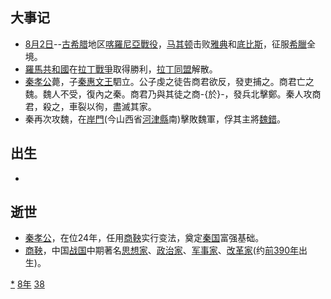 {{yearTOC|-338|[[周顯王|周顯王]]三十一年 [[魯景公|魯景公]]六年 [[齊威王|齊威王]]十九年 [[趙肅侯|趙肅侯]]十二年 [[魏惠王|魏惠王]]三十二年 [[韓昭侯|韓昭侯]]二十五年 [[秦孝公|秦孝公]]二十四年 [[楚威王|楚威王]]二年 [[宋剔成君|宋剔成君]]三十二年 [[衛平侯|衛平侯]]五年 [[燕後文公|燕後文公]]二十四年 越王[[無彊|無彊]]五年 [[中山成公|中山成公]]十二年}}

== 大事记 ==
*[[8月2日|8月2日]]--[[古希腊|古希腊]]地区[[喀羅尼亞戰役|喀羅尼亞戰役]]，[[马其顿|马其顿]]击败[[雅典|雅典]]和[[底比斯|底比斯]]，征服[[希臘|希臘]]全境。
*[[羅馬共和國|羅馬共和國]]在[[拉丁戰爭|拉丁戰爭]]取得勝利，[[拉丁同盟|拉丁同盟]]解散。
*[[秦孝公|秦孝公]]薨，子[[秦惠文王|秦惠文王]]駟立。公子虔之徒告商君欲反，發吏捕之。商君亡之魏。魏人不受，復內之秦。商君乃與其徒之商-{於}-，發兵北擊鄭。秦人攻商君，殺之，車裂以徇，盡滅其家。
*秦再次攻魏，在[[岸門|岸門]](今山西省[[河津縣|河津縣]]南)擊敗魏軍，俘其主將[[魏錯|魏錯]]。

== 出生 ==
*

== 逝世 ==
{{Wikisource year mention}}
*[[秦孝公|秦孝公]]，在位24年，任用[[商鞅|商鞅]]实行变法，奠定[[秦国|秦国]]富强基础。
*[[商鞅|商鞅]]，中国[[战国|战国]]中期著名[[思想家|思想家]]、[[政治家|政治家]]、[[军事家|军事家]]、[[改革家|改革家]](约[[前390年|前390年]]出生)。

[[Category:前338年|*]]
[[Category:前330年代|8年]]
[[Category:前4世纪各年|38]]